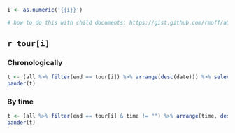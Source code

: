```r
i <- as.numeric('{{i}}')

# how to do this with child documents: https://gist.github.com/rmoff/a043676a2f084b81a434
```

## `r tour[i]` {.tabset .tabset-fade .tabset-pills}

### Chronologically

```r
t <- (all %>% filter(end == tour[i]) %>% arrange(desc(date))) %>% select(start, via1, via2, end, date, time)
pander(t)
```

### By time

```r
t <- (all %>% filter(end == tour[i] & time != "") %>% arrange(time, desc(date))) %>% select(start, via1, via2, end, date, time)
pander(t)
```